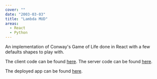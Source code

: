 ```yaml
---
cover: ""
date: "2003-03-03"
title: "Lambda MUD"
areas:
  - React
  - Python
---
```


An implementation of Conway's Game of Life done in React with a few defaults shapes to play with.

The client code can be found [here](https://github.com/tgreenhalgh/LambdaMUD-Client). 
The server code can be found [here](https://github.com/tgreenhalgh/LambdaMUD-Project).

The deployed app can be found [here](https://muddy-waters.herokuapp.com/).